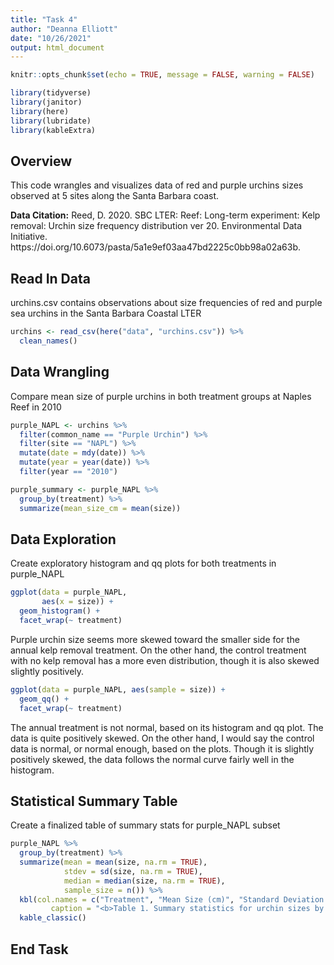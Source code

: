 ```yaml
---
title: "Task 4"
author: "Deanna Elliott"
date: "10/26/2021"
output: html_document
---
```


```r
knitr::opts_chunk$set(echo = TRUE, message = FALSE, warning = FALSE)

library(tidyverse)
library(janitor)
library(here)
library(lubridate)
library(kableExtra)
```

## Overview ##

This code wrangles and visualizes data of red and purple urchins sizes observed at 5 sites along the Santa Barbara coast.

**Data Citation:** Reed, D. 2020. SBC LTER: Reef: Long-term experiment: Kelp removal: Urchin size frequency distribution ver 20. Environmental Data Initiative. https://doi.org/10.6073/pasta/5a1e9ef03aa47bd2225c0bb98a02a63b. 

## Read In Data ##

urchins.csv contains observations about size frequencies of red and purple sea urchins in the Santa Barbara Coastal LTER 

```r

urchins <- read_csv(here("data", "urchins.csv")) %>% 
  clean_names()
```

## Data Wrangling ##

Compare mean size of purple urchins in both treatment groups at Naples Reef in 2010

```r

purple_NAPL <- urchins %>%
  filter(common_name == "Purple Urchin") %>% 
  filter(site == "NAPL") %>% 
  mutate(date = mdy(date)) %>% 
  mutate(year = year(date)) %>% 
  filter(year == "2010")

purple_summary <- purple_NAPL %>% 
  group_by(treatment) %>% 
  summarize(mean_size_cm = mean(size))
```

## Data Exploration ##

Create exploratory histogram and qq plots for both treatments in purple_NAPL

```r

ggplot(data = purple_NAPL,
       aes(x = size)) + 
  geom_histogram() +
  facet_wrap(~ treatment)
```

Purple urchin size seems more skewed toward the smaller side for the annual kelp removal treatment. On the other hand, the control treatment with no kelp removal has a more even distribution, though it is also skewed slightly positively.


```r

ggplot(data = purple_NAPL, aes(sample = size)) +
  geom_qq() + 
  facet_wrap(~ treatment)
```

The annual treatment is not normal, based on its histogram and qq plot. The data is quite positively skewed. On the other hand, I would say the control data is normal, or normal enough, based on the plots. Though it is slightly positively skewed, the data follows the normal curve fairly well in the histogram.


## Statistical Summary Table ##

Create a finalized table of summary stats for purple_NAPL subset

```r

purple_NAPL %>% 
  group_by(treatment) %>% 
  summarize(mean = mean(size, na.rm = TRUE),
            stdev = sd(size, na.rm = TRUE),
            median = median(size, na.rm = TRUE),
            sample_size = n()) %>% 
  kbl(col.names = c("Treatment", "Mean Size (cm)", "Standard Deviation (cm)", "Median Size (cm)", "Sample Size (n)"),
         caption = "<b>Table 1. Summary statistics for urchin sizes by treatment.</b> Mean, standard deviation, and median in cm with sample sizes of two treatments of purple urchins (<i>Strongylocentrotus purpuratus</i>) observed at Naples Reef in the Santa Barbara Coastal LTER in 2010.") %>% 
  kable_classic()
```

## End Task ##

